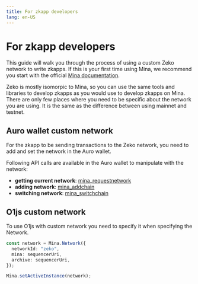 ---
title: For zkapp developers
lang: en-US
---

# For zkapp developers

This guide will walk you through the process of using a custom Zeko network to write zkapps. If this is your first time using Mina, we recommend you start with the official [Mina documentation](https://docs.minaprotocol.com/).

Zeko is mostly isomorpic to Mina, so you can use the same tools and libraries to develop zkapps as you would use to develop zkapps on Mina. There are only few places where you need to be specific about the network you are using. It is the same as the difference between using mainnet and testnet.

## Auro wallet custom network

For the zkapp to be sending transactions to the Zeko network, you need to add and set the network in the Auro wallet.

Following API calls are available in the Auro wallet to manipulate with the network:

- **getting current network**: [mina_requestnetwork](https://docs.aurowallet.com/general/reference/api-reference/methods/mina_requestnetwork)
- **adding network**: [mina_addchain](https://docs.aurowallet.com/general/reference/api-reference/methods/mina_addchain)
- **switching network**: [mina_switchchain](https://docs.aurowallet.com/general/reference/api-reference/methods/mina_switchchain)

## O1js custom network

To use O1js with custom network you need to specify it when specifying the Network.

```typescript
const network = Mina.Network({
  networkId: "zeko",
  mina: sequencerUri,
  archive: sequencerUri,
});

Mina.setActiveInstance(network);
```
